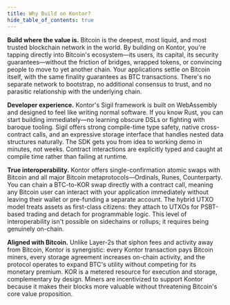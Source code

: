 ```yaml
---
title: Why Build on Kontor?
hide_table_of_contents: true
---
```


**Build where the value is.** Bitcoin is the deepest, most liquid, and most trusted blockchain network in the world. By building on Kontor, you're tapping directly into Bitcoin's ecosystem—its users, its capital, its security guarantees—without the friction of bridges, wrapped tokens, or convincing people to move to yet another chain. Your applications settle on Bitcoin itself, with the same finality guarantees as BTC transactions. There's no separate network to bootstrap, no additional consensus to trust, and no parasitic relationship with the underlying chain.

**Developer experience.** Kontor's Sigil framework is built on WebAssembly and designed to feel like writing normal software. If you know Rust, you can start building immediately—no learning obscure DSLs or fighting with baroque tooling. Sigil offers strong compile-time type safety, native cross-contract calls, and an expressive storage interface that handles nested data structures naturally. The SDK gets you from idea to working demo in minutes, not weeks. Contract interactions are explicitly typed and caught at compile time rather than failing at runtime.

**True interoperability.** Kontor offers single-confirmation atomic swaps with Bitcoin and all major Bitcoin metaprotocols—Ordinals, Runes, Counterparty. You can chain a BTC-to-KOR swap directly with a contract call, meaning any Bitcoin user can interact with your application immediately without leaving their wallet or pre-funding a separate account. The hybrid UTXO model treats assets as first-class citizens: they attach to UTXOs for PSBT-based trading and detach for programmable logic. This level of interoperability isn't possible on sidechains or rollups; it requires being genuinely on-chain.

**Aligned with Bitcoin.** Unlike Layer-2s that siphon fees and activity away from Bitcoin, Kontor is synergistic: every Kontor transaction pays Bitcoin miners, every storage agreement increases on-chain activity, and the protocol operates to expand BTC's utility without competing for its monetary premium. KOR is a metered resource for execution and storage, complementary by design. Miners are incentivized to support Kontor because it makes their blocks more valuable without threatening Bitcoin's core value proposition.
